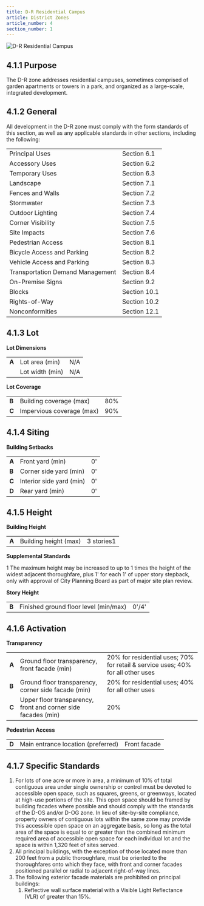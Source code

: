 ```yaml
---
title: D-R Residential Campus
article: District Zones
article_number: 4
section_number: 1
---
```



<FigureImg caption="D-R Residential Campus">
  <Image src={D_R_Residential_Campus} alt="D-R Residential Campus" />
</FigureImg>

## 4.1.1 Purpose

The D-R zone addresses residential campuses, sometimes comprised of garden apartments or towers in a park, and organized as a large-scale, integrated development.

## 4.1.2 General

All development in the D-R zone must comply with the form standards of this section, as well as any applicable standards in other sections, including the following:

<TableSmall>

|                                  |              |
| -------------------------------- | ------------ |
| Principal Uses                   | Section 6.1  |
| Accessory Uses                   | Section 6.2  |
| Temporary Uses                   | Section 6.3  |
| Landscape                        | Section 7.1  |
| Fences and Walls                 | Section 7.2  |
| Stormwater                       | Section 7.3  |
| Outdoor Lighting                 | Section 7.4  |
| Corner Visibility                | Section 7.5  |
| Site Impacts                     | Section 7.6  |
| Pedestrian Access                | Section 8.1  |
| Bicycle Access and Parking       | Section 8.2  |
| Vehicle Access and Parking       | Section 8.3  |
| Transportation Demand Management | Section 8.4  |
| On-Premise Signs                 | Section 9.2  |
| Blocks                           | Section 10.1 |
| Rights-of-Way                    | Section 10.2 |
| Nonconformities                  | Section 12.1 |

</TableSmall>

## 4.1.3 Lot

**Lot Dimensions**

<TableSmall>

|       |                 |     |
| ----- | --------------- | --- |
| **A** | Lot area (min)  | N/A |
|       | Lot width (min) | N/A |

</TableSmall>

**Lot Coverage**

<TableSmall>

|       |                           |     |
| ----- | ------------------------- | --- |
| **B** | Building coverage (max)   | 80% |
| **C** | Impervious coverage (max) | 90% |

</TableSmall>

## 4.1.4 Siting

**Building Setbacks**

<TableSmall>

|       |                          |     |
| ----- | ------------------------ | --- |
| **A** | Front yard (min)         | 0'  |
| **B** | Corner side yard (min)   | 0'  |
| **C** | Interior side yard (min) | 0'  |
| **D** | Rear yard (min)          | 0'  |

</TableSmall>

## 4.1.5 Height

**Building Height**

<TableSmall>

|       |                       |            |
| ----- | --------------------- | ---------- |
| **A** | Building height (max) | 3 stories1 |

</TableSmall>

**Supplemental Standards**

1 The maximum height may be increased to up to 1 times the height of the
widest adjacent thoroughfare, plus 1' for each 1' of upper story stepback, only with
approval of City Planning Board as part of major site plan review.

**Story Height**

<TableSmall>

|       |                                       |       |
| ----- | ------------------------------------- | ----- |
| **B** | Finished ground floor level (min/max) | 0'/4' |

</TableSmall>

## 4.1.6 Activation

**Transparency**

<TableSmall>

|       |                                                               |                                                                                 |
| ----- | ------------------------------------------------------------- | ------------------------------------------------------------------------------- |
| **A** | Ground floor transparency, front facade (min)                 | 20% for residential uses; 70% for retail & service uses; 40% for all other uses |
| **B** | Ground floor transparency, corner side facade (min)           | 20% for residential uses; 40% for all other uses                                |
| **C** | Upper floor transparency, front and corner side facades (min) | 20%                                                                             |

</TableSmall>

**Pedestrian Access**

<TableSmall>

|       |                                    |              |
| ----- | ---------------------------------- | ------------ |
| **D** | Main entrance location (preferred) | Front facade |

</TableSmall>

## 4.1.7 Specific Standards

1. For lots of one acre or more in area, a minimum of 10% of total contiguous area under single ownership or control must be devoted to
   accessible open space, such as squares, greens, or greenways, located at high-use portions of the site. This open space should be framed by building facades where possible and should comply with the standards of the D-OS and/or D-OG zone. In lieu of site-by-site compliance, property owners of contiguous lots within the same zone may provide this accessible open space on an aggregate basis, so long as the total area of the space is equal to or greater than the combined minimum required area of accessible open space for each individual lot and the space is within 1,320 feet of sites served.
2. All principal buildings, with the exception of those located more than 200 feet from a public
   thoroughfare, must be oriented to the thoroughfares onto which they face, with front and corner facades positioned parallel or radial to adjacent right-of-way lines.
3. The following exterior facade materials are prohibited on principal buildings:
   1. Reflective wall surface material with a Visible Light Reflectance (VLR) of greater than 15%.
